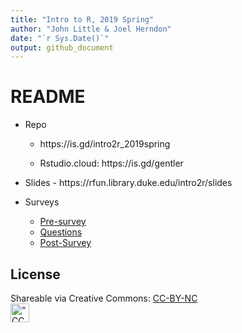 ```yaml
---
title: "Intro to R, 2019 Spring"
author: "John Little & Joel Herndon"
date: "`r Sys.Date()`"
output: github_document
---
```

<!-- Edit the README.Rmd.  Readme.md is auto genererated --> 

README
======


- Repo  

    - https://is.gd/intro2r_2019spring
    
    - Rstudio.cloud:   https://is.gd/gentler
    
- Slides - https://rfun.library.duke.edu/intro2r/slides

- Surveys

    - [Pre-survey](https://docs.google.com/forms/d/e/1FAIpQLSdtAb8OFb8ii2_5o6z0a_m8P-Owa0Bh4N4ouhLUZ3RJ7KbAiA/viewform)
    - [Questions](https://docs.google.com/document/d/162S6yinlPCo3azRhvaSJckj_8c2g7Bf-_B5wZ-xIHqI/edit?usp=sharing) 
    - [Post-Survey](https://docs.google.com/forms/d/e/1FAIpQLSdczFPtCOfQxXTF14gje2NN3B5y0IR1SutLQe_oeQawHE5k5A/viewform)


License
-------

Shareable via Creative Commons: [CC-BY-NC](https://creativecommons.org/licenses/by-nc/4.0/)<br> !["CC BY-NC"](images/by-nc.png){height=30px}
